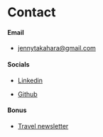 # Contact

#### Email

- [jennytakahara@gmail.com](mailto:jennytakahara@gmail.com)

#### Socials

- [Linkedin](https://www.linkedin.com/in/ehime-takahara/)

- [Github](https://github.com/jtkabenni)

#### Bonus

- [Travel newsletter](https://awellplacedlog.substack.com/)
